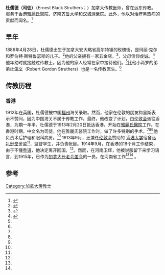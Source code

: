{{Infobox person
| name               = 杜儒德（司徒）
| image              =
| birth_date         = 1886年4月28日
| birth_place        = 加拿大安大略省高尔特镇
| death_date         = 1977年5月22日
| nationality        = 加拿大
| alma_mater         = 多伦多大学
| occupation         = 
}}

'''杜儒德（司徒）'''（Ernest Black Struthers；{{bd|1886年|4月28日|1977年|5月22日}}）加拿大传教医师，曾在远东传教。服务于[[香港|香港]][[雅麗氏何妙齡那打素醫院|雅麗氏醫院]]、济南[[齐鲁大学|齐鲁大学]]和[[汉城|汉城]][[延世大學|濟衆院]]。此外，他以对治疗黑热病的贡献而闻名。<ref name=":0">{{Cite book|title=A Doctor Remembers: Days in China and Korea（《一个医生的回忆：在中国和朝鲜的日子》）|last=Struthers|first=Ernest|publisher=Ernest Struthers with the help of the United Church of Canada|year=1976|location=Canada}}</ref>
  
== 早年 ==
1886年4月28日，杜儒德出生于加拿大安大略省高尔特镇的玫瑰街，是玛丽·克尔和罗伯特·斯特鲁瑟斯的儿子。<ref name=":1">{{Cite web|url=https://search.ancestrylibrary.com/cgi-bin/sse.dll?_phsrc=udu13&_phstart=successSource&usePUBJs=true&qh=t6H%2BCUiJPAn7SE1sHzqHUQ%3D%3D&gss=angs-c&new=1&rank=1&msT=1&gsfn=Ernest%20Black&gsfn_x=0&gsln=Struthers&gsln_x=0&msbdy=1886&MSAV=1&uidh=mt4&pcat=34&h=4332215&dbid=60527&indiv=1&ml_rpos=2|title=Find A Grave Memorial|website=Ancestry Library|access-date=2019-10-24}}</ref>他的父亲拥有一家五金店，<ref name=":2">{{Cite web|url=https://hekint.org/2017/04/19/ernest-black-struthers-missionary-life-kala-azar-and-military-strife/|title=Ernest Black Struthers: missionary life, kala azar, and military strife - Hektoen International|website=hekint.org|access-date=2019-10-24|archive-date=2020-10-23|archive-url=https://web.archive.org/web/20201023213442/https://hekint.org/2017/04/19/ernest-black-struthers-missionary-life-kala-azar-and-military-strife/|dead-url=no}}</ref>，父母信仰虔诚。<ref name=":3">{{Cite book|url=https://books.google.com/?id=DESrDwAAQBAJ&pg=PA35&lpg=PA35&dq=ernest+struthers+missionary|title=Harry Livingstone's Forgotten Men: Canadians and the Chinese Labour Corps in the First World War|last=Black|first=Dan|date=2019-10-01|publisher=James Lorimer & Company|isbn=9781459414327|language=en}}</ref> 他年幼时就接触过传教士，因为他的家人经常在家中接待他们。<ref name=":2" />比他小两岁的弟弟[[杜儒文|杜儒文]]（Robert Gordon Struthers）也是一名传教医生。<ref name=":3" />

== 传教历程 ==

=== 香港 ===
1912年在英国，杜儒德被中国[[福州|福州]]海关录取。然而，他家在伦敦的朋友梅里斯表示不赞同，因为中国海关不属于传教工作。最终，他改变了计划，由[[伦敦会|伦敦会]]派往香港，为期一年半。杜儒德于1913年2月20日抵达香港，开始在[[雅麗氏何妙齡那打素醫院|雅麗氏醫院]]工作。在香港时期，中文名为司徒。他在雅麗氏醫院工作时，做了许多特别的手术。<ref name=":2" /><ref name=":4" /><ref name=":0" />他负责术后护理和眼科病房。<ref name=":0" /> 1913年9月，还兼任[[伦敦会|伦敦会]]赞助的 [[香港大学|香港大学]]宿舍[[马礼逊堂|马礼逊堂]]舍监<ref name=":4" />，监督学生，并负责帐目。1914年9月，在香港的18个月工作结束，由于不懂[[粤语|粤语]]，他决定离开回国，<ref name=":0" />。然而，在河南卫辉，他被说服留下来学习语言，到1915年，已作为[[加拿大长老会差会|加拿大长老会差会]]的一员，在河南省工作<ref name=":4" /><ref name=":0" />
。

== 参考 ==
{{Reflist}}
[[Category:加拿大传教士|Category:加拿大传教士]]